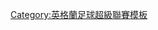 {{Navbox
|name  = 英超球場
|title = [[英格兰足球超级联赛球场列表|英格兰足球超级联赛球场]]
|listclass = hlist
| group1 = [[2018年至2019年英格蘭足球超級聯賽|現時]]
| list1 = * [[法爾馬球場|美國運通社區球場]]
* [[晏菲路球場]]
* [[酋長球場]]
* [[曼徹斯特市球場|伊蒂哈德球場]]
* [[葛迪遜公園球場]]
* [[倫敦球場]]
* [[老特拉福德球场|-{zh-hans:老特拉福德球场; zh-tw:老特拉福球場; zh-hk:奧脫福球場}-]]
* [[聖占士公園球場|-{zh-cn:圣詹姆斯公园球场; zh-tw:聖詹姆斯公園球場; zh-hk:聖占士公園球場}-]]
* [[聖瑪麗球場]]
* [[塞尔赫斯特公园球场]]
* [[史丹福橋球場|-{zh-cn:斯坦福桥球场; zh-tw:史丹佛橋球場; zh-hk:史丹福橋球場}-]]
* [[摩亞球場]]
* [[維卡拉格路體育場]]
* [[迪恩考特球場|活力球場]]
* [[王權球場]]
* [[卡諾路球場]]
* [[莫利纽球场|摩連納斯球場]]
* [[維拉公園球場]]
* [[托定咸熱刺球場]]
* [[布拉莫巷体育场]]
| group2 = 前任
| list2 = * [[山楂球场|山楂球場]]
* [[約翰·史密斯球場]]
* [[自由球場|-{zh-hans:自由体育场; zh-hk:自由球場}-]]
* [[bet365球場]]
* [[布隆菲尔德路球场]]
* {{Le|界限公園球場|Boundary Park}}
* [[卡迪夫城球場]]
* [[城市足球場]]
* {{Le|郡球場 (斯溫頓)|County Ground (Swindon)|郡球場}}
* [[卡雲農舍球場|-{zh-hans:克拉文农场球场;zh-hk:卡雲農舍球場;zh-tw:克拉文農場球場}-]]
* [[DW運動場]]
* [[艾蘭路球場]]
* [[伊活公園球場]]
* [[法頓公園球場]]
* [[希爾斯堡球場]]
* [[KCOM球場]]
* [[洛夫特斯路球場|-{zh-hans:罗夫图斯路球场; zh-hk:洛夫特斯路球場}-]]
* [[马克龙球场]]
* [[米底捷斯基球場]]
* [[奧基威爾球場]]
* [[樸文路球場]]
* [[普莱德公园球场]]
* [[河畔球場]]
* [[聖安德魯斯球場]]
* [[光明球場]]
* [[山谷球場]]
* [[山谷閱兵球場]]
* [[溫布萊球場|-{zh-cn:温布利球场;zh-hk:溫布萊球場;zh-tw:溫布利球場}-]]
| group3 = 拆卸
| list3 = * [[艾雅蘇美公園球場]]
* {{Le|壘球場球場|Baseball Ground}}
* [[博林球場]]
* [[般頓公園球場]]
* {{Le|小谷足球場|The Dell (Southampton)}}
* {{Le|費拔街球場|Filbert Street}}
* [[海布里球场|-{zh-hans:海布里球场;zh-hant:海布里球場;zh-hk:高貝利球場}-]]
* {{Le|夏菲特路球場|Highfield Road}}
* [[緬因路球場]]
* [[洛加公園球場]]
* [[白鹿徑球場|-{zh-cn:白鹿巷球场; zh-hk:白鹿徑球場; zh-tw:白鹿巷球場}-]]
}}<noinclude>
[[Category:英格蘭足球超級聯賽模板]]
</noinclude>